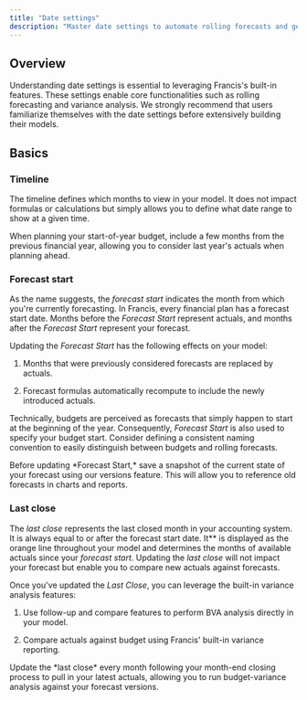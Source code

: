 ```yaml
---
title: "Date settings"
description: "Master date settings to automate rolling forecasts and get the most out of Francis."
---
```


## Overview

Understanding date settings is essential to leveraging Francis's built-in features. These settings enable core functionalities such as rolling forecasting and variance analysis. We strongly recommend that users familiarize themselves with the date settings before extensively building their models.

## Basics

### Timeline

The timeline defines which months to view in your model. It does not impact formulas or calculations but simply allows you to define what date range to show at a given time.

<Tip>
  When planning your start-of-year budget, include a few months from the previous financial year, allowing you to consider last year's actuals when planning ahead.
</Tip>

### Forecast start

As the name suggests, the *forecast start* indicates the month from which you're currently forecasting. In Francis, every financial plan has a forecast start date. Months before the *Forecast Start* represent actuals, and months after the *Forecast Start* represent your forecast.

Updating the *Forecast Start* has the following effects on your model:

1. Months that were previously considered forecasts are replaced by actuals.

2. Forecast formulas automatically recompute to include the newly introduced actuals.

Technically, budgets are perceived as forecasts that simply happen to start at the beginning of the year. Consequently, *Forecast Start* is also used to specify your budget start. Consider defining a consistent naming convention to easily distinguish between budgets and rolling forecasts.

<Tip>
  Before updating *Forecast Start,* save a snapshot of the current state of your forecast using our versions feature. This will allow you to reference old forecasts in charts and reports.
</Tip>

### Last close

The *last close* represents the last closed month in your accounting system. It is always equal to or after the forecast start date. It\*\* is displayed as the orange line throughout your model and determines the months of available actuals since your *forecast start*. Updating the *last close* will not impact your forecast but enable you to compare new actuals against forecasts.

Once you've updated the *Last Close*, you can leverage the built-in variance analysis features:&#x20;

1. Use follow-up and compare features to perform BVA analysis directly in your model.

2. Compare actuals against budget using Francis' built-in variance reporting.

<Tip>
  Update the *last close* every month following your month-end closing process to pull in your latest actuals, allowing you to run budget-variance analysis against your forecast versions.
</Tip>